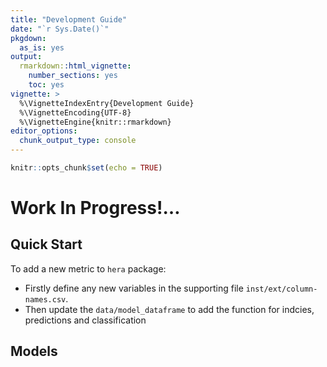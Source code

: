 ```yaml
---
title: "Development Guide"
date: "`r Sys.Date()`"
pkgdown:
  as_is: yes
output: 
  rmarkdown::html_vignette:
    number_sections: yes
    toc: yes
vignette: >
  %\VignetteIndexEntry{Development Guide}
  %\VignetteEncoding{UTF-8}  
  %\VignetteEngine{knitr::rmarkdown}
editor_options: 
  chunk_output_type: console
---
```


```r
knitr::opts_chunk$set(echo = TRUE)
```

# Work In Progress!...

## Quick Start

To add a new metric to `hera` package:

- Firstly define any new variables in the supporting file `inst/ext/column-names.csv`.
- Then update the `data/model_dataframe` to add the function for indcies, predictions and classification


## Models


